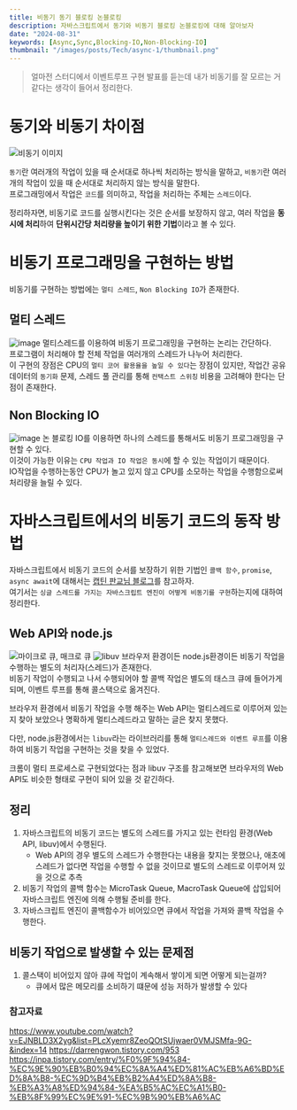 ```yaml
---
title: 비동기 동기 블로킹 논블로킹 
description: 자바스크립트에서 동기와 비동기 블로킹 논블로킹에 대해 알아보자
date: "2024-08-31"
keywords: [Async,Sync,Blocking-IO,Non-Blocking-IO]
thumbnail: "/images/posts/Tech/async-1/thumbnail.png"
---
```


> 얼마전 스터디에서 이벤트루프 구현 발표를 듣는데 내가 비동기를 잘 모르는 거 같다는 생각이 들어서 정리한다. 

# 동기와 비동기 차이점

![비동기 이미지](https://img1.daumcdn.net/thumb/R1280x0/?scode=mtistory2&fname=https%3A%2F%2Fblog.kakaocdn.net%2Fdn%2FmxhBq%2FbtsafpqtO5q%2FHOX28by8u6MIs5tkGm6jl0%2Fimg.png)

`동기`란 여러개의 작업이 있을 때 순서대로 하나씩 처리하는 방식을 말하고, `비동기`란 여러개의 작업이 있을 때 순서대로 처리하지 않는 방식을 말한다.  
프로그래밍에서 작업은 `코드`를 의미하고, 작업을 처리하는 주체는 `스레드`이다.  
  
정리하자면, 비동기로 코드를 실행시킨다는 것은 순서를 보장하지 않고, 여러 작업을 **동시에 처리**하여 **단위시간당 처리량을 높이기 위한 기법**이라고 볼 수 있다.

# 비동기 프로그래밍을 구현하는 방법
비동기를 구현하는 방법에는 `멀티 스레드`, `Non Blocking IO`가 존재한다.

## 멀티 스레드
![image](https://github.com/user-attachments/assets/16c5eeb5-f73c-4fe1-a423-24fd3f6d279f)
멀티스레드를 이용하여 비동기 프로그래밍을 구현하는 논리는 간단하다.  
프로그램이 처리해야 할 전체 작업을 여러개의 스레드가 나누어 처리한다.  
이 구현의 장점은 CPU의 `멀티 코어 활용율을 높일 수 있다`는 장점이 있지만, 작업간 공유 데이터의 `동기화` 문제, 스레드 풀 관리를 통해 `컨택스트 스위칭` 비용을 고려해야 한다는 단점이 존재한다.

## Non Blocking IO
![image](https://github.com/user-attachments/assets/cc3b0c22-9fc4-48c9-9af1-1801bbe28674)
논 블로킹 IO를 이용하면 하나의 스레드를 통해서도 비동기 프로그래밍을 구현할 수 있다.  
이것이 가능한 이유는 `CPU 작업과 IO 작업은 동시`에 할 수 있는 작업이기 때문이다.  
IO작업을 수행하는동안 CPU가 놀고 있지 않고 CPU를 소모하는 작업을 수행함으로써 처리량을 늘릴 수 있다.

# 자바스크립트에서의 비동기 코드의 동작 방법

자바스크립트에서 비동기 코드의 순서를 보장하기 위한 기법인 `콜백 함수`, `promise`, `async await`에 대해서는 [캡틴 판교님 블로그](https://joshua1988.github.io/web-development/javascript/javascript-asynchronous-operation/)를 참고하자.  
여기서는 `싱글 스레드를 가지는 자바스크립트 엔진이 어떻게 비동기를 구현`하는지에 대하여 정리한다.

## Web API와 node.js
![마이크로 큐, 매크로 큐](https://velog.velcdn.com/images/clay_chan/post/9384f4af-a516-4a9a-b39c-52b18b37d197/image.gif)
![libuv](https://img1.daumcdn.net/thumb/R1280x0/?scode=mtistory2&fname=https%3A%2F%2Fblog.kakaocdn.net%2Fdn%2FrrhAQ%2FbtqNIGzqSoR%2FYYUzKeOIAxWD3XZziRfg30%2Fimg.jpg)
브라우저 환경이든 node.js환경이든 비동기 작업을 수행하는 별도의 처리자(스레드)가 존재한다.  
  비동기 작업이 수행되고 나서 수행되어야 할 콜백 작업은 별도의 태스크 큐에 들어가게 되며, 이벤트 루프를 통해 콜스택으로 옮겨진다.  
  
브라우저 환경에서 비동기 작업을 수행 해주는 Web API는 멀티스레드로 이루어져 있는지 찾아 보았으나 명확하게 멀티스레드라고 말하는 글은 찾지 못했다.    
  
다만, node.js환경에서는 `libuv`라는 라이브러리를 통해 `멀티스레드와 이벤트 루프`를 이용하여 비동기 작업을 구현하는 것을 찾을 수 있었다.  
  
크롬이 멀티 프로세스로 구현되었다는 점과 libuv 구조를 참고해보면 브라우저의 Web API도 비슷한 형태로 구현이 되어 있을 것 같긴하다.

## 정리

1. 자바스크립트의 비동기 코드는 별도의 스레드를 가지고 있는 런타임 환경(Web API, libuv)에서 수행된다.
    - Web API의 경우 별도의 스레드가 수행한다는 내용을 찾지는 못했으나, 애초에 스레드가 없다면 작업을 수행할 수 없을 것이므로 별도의 스레드로 이루어져 있을 것으로 추측
2. 비동기 작업의 콜백 함수는 MicroTask Queue, MacroTask Queue에 삽입되어 자바스크립트 엔진에 의해 수행될 준비를 한다.
3. 자바스크립트 엔진이 콜백함수가 비어있으면 큐에서 작업을 가져와 콜백 작업을 수행한다.

## 비동기 작업으로 발생할 수 있는 문제점

1. 콜스택이 비어있지 않아 큐에 작업이 계속해서 쌓이게 되면 어떻게 되는걸까?
    - 큐에서 많은 메모리를 소비하기 떄문에 성능 저하가 발생할 수 있다

### 참고자료
https://www.youtube.com/watch?v=EJNBLD3X2yg&list=PLcXyemr8ZeoQOtSUjwaer0VMJSMfa-9G-&index=14
https://darrengwon.tistory.com/953
https://inpa.tistory.com/entry/%F0%9F%94%84-%EC%9E%90%EB%B0%94%EC%8A%A4%ED%81%AC%EB%A6%BD%ED%8A%B8-%EC%9D%B4%EB%B2%A4%ED%8A%B8-%EB%A3%A8%ED%94%84-%EA%B5%AC%EC%A1%B0-%EB%8F%99%EC%9E%91-%EC%9B%90%EB%A6%AC



